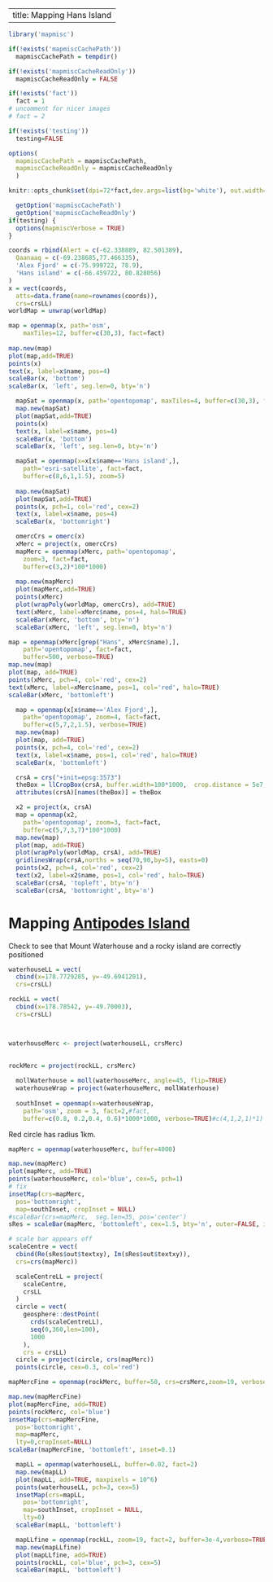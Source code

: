 <!--
%\VignetteEngine{knitr::docco_linear}
%\VignetteIndexEntry{Mapping Hans Island}
-->

---
title: Mapping Hans Island
---




```r
library('mapmisc')

if(!exists('mapmiscCachePath'))
  mapmiscCachePath = tempdir()

if(!exists('mapmiscCacheReadOnly'))
  mapmiscCacheReadOnly = FALSE

if(!exists('fact'))
  fact = 1
# uncomment for nicer images
# fact = 2 

if(!exists('testing'))
  testing=FALSE

options(
  mapmiscCachePath = mapmiscCachePath,
  mapmiscCacheReadOnly = mapmiscCacheReadOnly
  )

knitr::opts_chunk$set(dpi=72*fact,dev.args=list(bg='white'), out.width='55%')	
```

```r
  getOption('mapmiscCachePath')
  getOption('mapmiscCacheReadOnly')
if(testing) {
  options(mapmiscVerbose = TRUE)
}
```


```r
coords = rbind(Alert = c(-62.338889, 82.501389),
  Qaanaaq = c(-69.238685,77.466335), 	
  'Alex Fjord' = c(-75.999722, 78.9),
  'Hans island' = c(-66.459722, 80.828056)
)
x = vect(coords, 
  atts=data.frame(name=rownames(coords)),
  crs=crsLL)
worldMap = unwrap(worldMap)
```















        
```r
map = openmap(x, path='osm',
    maxTiles=12, buffer=c(30,3), fact=fact)
  
map.new(map)
plot(map,add=TRUE)
points(x)
text(x, label=x$name, pos=4)
scaleBar(x, 'bottom')
scaleBar(x, 'left', seg.len=0, bty='n')
```




```r
  mapSat = openmap(x, path='opentopomap', maxTiles=4, buffer=c(30,3), fact=fact)
  map.new(mapSat)
  plot(mapSat,add=TRUE)
  points(x)
  text(x, label=x$name, pos=4)
  scaleBar(x, 'bottom')
  scaleBar(x, 'left', seg.len=0, bty='n')
```



```r
  mapSat = openmap(x=x[x$name=='Hans island',], 
    path='esri-satellite', fact=fact,  
    buffer=c(8,6,1,1.5), zoom=5)
  
  map.new(mapSat)
  plot(mapSat,add=TRUE)
  points(x, pch=1, col='red', cex=2)
  text(x, label=x$name, pos=4)
  scaleBar(x, 'bottomright')
```







```r
  omercCrs = omerc(x)
  xMerc = project(x, omercCrs)
  mapMerc = openmap(xMerc, path='opentopomap',
    zoom=3, fact=fact,
    buffer=c(3,2)*100*1000)
  
  map.new(mapMerc)
  plot(mapMerc,add=TRUE)
  points(xMerc)
  plot(wrapPoly(worldMap, omercCrs), add=TRUE)
  text(xMerc, label=xMerc$name, pos=4, halo=TRUE)
  scaleBar(xMerc, 'bottom', bty='n')
  scaleBar(xMerc, 'left', seg.len=0, bty='n')
```







```r
map = openmap(xMerc[grep("Hans", xMerc$name),],     
    path='opentopomap', fact=fact,
    buffer=500, verbose=TRUE)   
map.new(map)
plot(map, add=TRUE)
points(xMerc, pch=4, col='red', cex=2)
text(xMerc, label=xMerc$name, pos=1, col='red', halo=TRUE)
scaleBar(xMerc, 'bottomleft')
```







```r
  map = openmap(x[x$name=='Alex Fjord',], 		
    path='opentopomap', zoom=4, fact=fact, 
    buffer=c(5,7,2,1.5), verbose=TRUE)   
  map.new(map)
  plot(map, add=TRUE)
  points(x, pch=4, col='red', cex=2)
  text(x, label=x$name, pos=1, col='red', halo=TRUE)
  scaleBar(x, 'bottomleft')
```


```r
  crsA = crs("+init=epsg:3573")
  theBox = llCropBox(crsA, buffer.width=100*1000,  crop.distance = 5e7, crop.poles = FALSE, crop.leftright=TRUE, remove.holes=TRUE, cycles=4)
  attributes(crsA)[names(theBox)] = theBox

  x2 = project(x, crsA)
  map = openmap(x2,     
    path='opentopomap', zoom=3, fact=fact, 
    buffer=c(5,7,3,7)*100*1000)   
  map.new(map)
  plot(map, add=TRUE)
  plot(wrapPoly(worldMap, crsA), add=TRUE)
  gridlinesWrap(crsA,norths = seq(70,90,by=5), easts=0)
  points(x2, pch=4, col='red', cex=2)
  text(x2, label=x2$name, pos=1, col='red', halo=TRUE)
  scaleBar(crsA, 'topleft', bty='n')
  scaleBar(crsA, 'bottomright', bty='n')
```











# Mapping [Antipodes Island](https://en.wikipedia.org/wiki/Antipodes_Islands)

Check to see that Mount Waterhouse and a rocky island are correctly positioned

```r
waterhouseLL = vect(
  cbind(x=178.7729285, y=-49.6941201), 
  crs=crsLL)

rockLL = vect(
  cbind(x=178.78542, y=-49.70003), 
  crs=crsLL)



waterhouseMerc <- project(waterhouseLL, crsMerc)
  
  
rockMerc = project(rockLL, crsMerc)
```










```r
  mollWaterhouse = moll(waterhouseMerc, angle=45, flip=TRUE)
  waterhouseWrap = project(waterhouseMerc, mollWaterhouse)
  
  southInset = openmap(x=waterhouseWrap, 
    path='osm', zoom = 3, fact=2,#fact, 
    buffer=c(0.8, 0.2,0.4, 0.6)*1000*1000, verbose=TRUE)#c(4,1,2,1)*1)
```











Red circle has radius 1km.

```r
mapMerc = openmap(waterhouseMerc, buffer=4000)

map.new(mapMerc)
plot(mapMerc, add=TRUE)
points(waterhouseMerc, col='blue', cex=5, pch=1)
# fix
insetMap(crs=mapMerc, 
  pos='bottomright', 
  map=southInset, cropInset = NULL)
#scaleBar(crs=mapMerc,  seg.len=35, pos='center')
sRes = scaleBar(mapMerc, 'bottomleft', cex=1.5, bty='n', outer=FALSE, inset=0.1)

# scale bar appears off
scaleCentre = vect(
  cbind(Re(sRes$out$textxy), Im(sRes$out$textxy)), 
  crs=crs(mapMerc))

  scaleCentreLL = project(
    scaleCentre, 
    crsLL
  )	
  circle = vect(
    geosphere::destPoint(
      crds(scaleCentreLL),
      seq(0,360,len=100),
      1000
    ),
    crs = crsLL)
  circle = project(circle, crs(mapMerc))
  points(circle, cex=0.3, col='red')

```



```r
mapMercFine = openmap(rockMerc, buffer=50, crs=crsMerc,zoom=19, verbose=TRUE)

map.new(mapMercFine)
plot(mapMercFine, add=TRUE)
points(rockMerc, col='blue')
insetMap(crs=mapMercFine, 
  pos='bottomright', 
  map=mapMerc, 
  lty=0,cropInset=NULL)
scaleBar(mapMercFine, 'bottomleft', inset=0.1)
```






```r
  mapLL = openmap(waterhouseLL, buffer=0.02, fact=2)
  map.new(mapLL)
  plot(mapLL, add=TRUE, maxpixels = 10^6)
  points(waterhouseLL, pch=3, cex=5)
  insetMap(crs=mapLL, 
    pos='bottomright', 
    map=southInset, cropInset = NULL,
    lty=0)
  scaleBar(mapLL, 'bottomleft')
```



```r
  mapLLfine = openmap(rockLL, zoom=19, fact=2, buffer=3e-4,verbose=TRUE)  
  map.new(mapLLfine)
  plot(mapLLfine, add=TRUE)	
  points(rockLL, col='blue', pch=3, cex=5)
  scaleBar(mapLL, 'bottomleft')
```